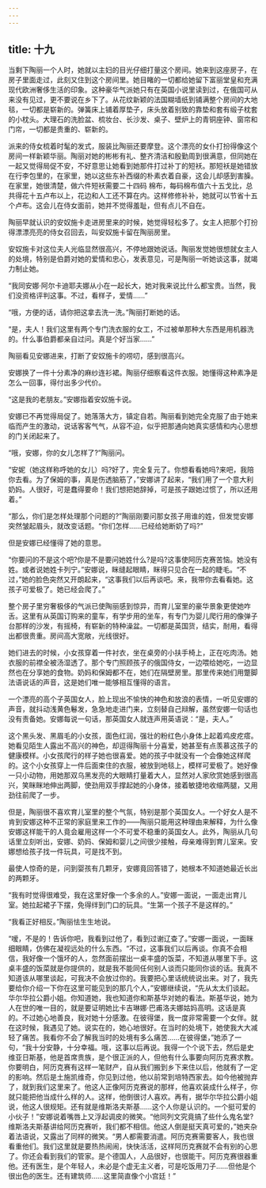 ```yaml
---
---
---
```

title: 十九
---




当剩下陶丽一个人时，她就以主妇的目光仔细打量这个房间。她来到这座房子，在房子里面走过，此刻又住到这个房间里。她目睹的一切都给她留下富丽堂皇和充满现代欧洲奢侈生活的印象。这种豪华气派她只有在英国小说里读到过，在俄国可从来没有见过，更不要说在乡下了。从花纹新颖的法国糊墙纸到铺满整个房间的大地毯，一切都是崭新的。弹簧床上铺着厚垫子，床头放着别致的靠垫和套有缎子枕套的小枕头。大理石的洗脸盆、梳妆台、长沙发、桌子、壁炉上的青铜座钟、窗帘和门帘，一切都是贵重的、崭新的。

派来的侍女梳着时髦的发式，服装比陶丽还要摩登。这个漂亮的女仆打扮得像这个房间一样新颖华丽。陶丽对她的彬彬有礼、整齐清洁和殷勤周到很满意，但同她在一起又觉得局促不安，不好意思让她看到她那件打过补丁的短袄。那短袄是她错放在行李包里的，在家里，她以这些东补西缀的朴素衣着自豪，这会儿却感到害臊。在家里，她很清楚，做六件短袄需要二十四码 棉布，每码棉布值六十五戈比，总共得花十五卢布以上，花边和人工还不算在内。这样修修补补，她就可以节省十五个卢布。这会儿在侍女面前，她并不觉得羞耻，但有点儿不自在。

陶丽早就认识的安奴施卡走进房里来的时候，她觉得轻松多了。女主人把那个打扮得漂漂亮亮的侍女召回去，叫安奴施卡留在陶丽房里。

安奴施卡对这位夫人光临显然很高兴，不停地跟她说话。陶丽发觉她很想就女主人的处境，特别是伯爵对她的爱情和忠心，发表意见，可是陶丽一听她谈这事，就竭力制止她。

“我同安娜·阿尔卡迪耶夫娜从小在一起长大，她对我来说比什么都宝贵。当然，我们没资格评判这事。不过，看样子，爱情……”

“哦，方便的话，请你把这拿去洗一洗。”陶丽打断她的话。

“是，夫人！我们这里有两个专门洗衣服的女工，不过被单那种大东西是用机器洗的。什么事伯爵都亲自过问。真是个好当家……”

陶丽看见安娜进来，打断了安奴施卡的唠叨，感到很高兴。

安娜换了一件十分素净的麻纱连衫裙。陶丽仔细察看这件衣服。她懂得这种素净是怎么一回事，得付出多少代价。

“这是我的老朋友。”安娜指着安奴施卡说。

安娜已不再觉得局促了。她落落大方，镇定自若。陶丽看到她完全克服了由于她来临而产生的激动，说话客客气气，从容不迫，似乎把那通向她真实感情和内心思想的门关闭起来了。

“哦，安娜，你的女儿怎样了?”陶丽问。

“安妮（她这样称呼她的女儿）吗?好了，完全复元了。你想看看她吗?来吧，我陪你去看。为了保姆的事，真是伤透脑筋了，”安娜讲了起来，“我们用了一个意大利奶妈。人很好，可是蠢得要命！我们想把她辞掉，可是孩子跟她过惯了，所以还用着。”

“那么，你们是怎样处理那个问题的?”陶丽刚要问那女孩子用谁的姓，但发觉安娜突然皱起眉头，就改变话题。“你们怎样……已经给她断奶了吗?”

但是安娜已经懂得了她的意思。

“你要问的不是这个吧?你是不是要问她姓什么?是吗?这事使阿历克赛苦恼。她没有姓。或者说她姓卡列宁。”安娜说，眯缝起眼睛，眯得只见合在一起的睫毛。“不过，”她的脸色突然又开朗起来，“这事我们以后再谈吧。来，我带你去看看她。这孩子可爱极了。她已经会爬了。”

整个房子里穷奢极侈的气派已使陶丽感到惊异，而育儿室里的豪华景象更使她咋舌。这里有从英国订购来的童车，有学步用的坐车，有专门为婴儿爬行用的像弹子台那样的沙发，有摇椅，有崭新的特种澡盆。一切都是英国货，结实，耐用，看得出都很贵重。房间高大宽敞，光线很好。

她们进去的时候，小女孩穿着一件衬衣，坐在桌旁的小扶手椅上，正在吃肉汤。她衣服的前襟全被汤湿透了。那个专门照顾孩子的俄国侍女，一边喂给她吃，一边显然也在分享她的食物。奶妈和保姆都不在，她们在隔壁房里。那里传来她们用蹩脚法语说话的声音，这是她们唯一能够相互懂得的语言。

一个漂亮的高个子英国女人，脸上现出不愉快的神色和放浪的表情，一听见安娜的声音，就抖动浅黄色鬈发，急急地走进门来，立刻替自己辩解，虽然安娜一句话也没有责备她。安娜每说一句话，那英国女人就连声用英语说：“是，夫人。”

这个黑头发、黑眉毛的小女孩，面色红润，强壮的粉红色小身体上起着鸡皮疙瘩。她看见陌生人露出不高兴的神色，却逗得陶丽十分喜爱，她甚至有点羡慕这孩子的健康模样。小女孩爬行的样子她也很喜爱。她的孩子中就没有一个会像她这样爬的。这个小女孩穿上一件后面束住的衣服，被放到地毯上，模样可爱极了。她好像一只小动物，用她那双乌黑发亮的大眼睛打量着大人，显然对人家欣赏她感到很高兴，笑眯眯地伸出两脚，使劲用双手撑起她的小身体，接着敏捷地收缩两腿，又用劲往前爬了一步。

但是，陶丽很不喜欢育儿室里的整个气氛，特别是那个英国女人。一个好女人是不肯到安娜这种不正常的家庭里来工作的——陶丽只能用这种理由来解释，为什么像安娜这样能干的人竟会雇用这样一个不可爱不稳重的英国女人。此外，陶丽从几句话里立刻听出，安娜、奶妈、保姆和婴儿之间很少接触，母亲难得到育儿室来。安娜想给孩子找一件玩具，可是找不到。

最使人惊奇的是，问到婴孩有几颗牙，安娜竟回答错了，她根本不知道她最近长出的两颗牙。

“我有时觉得很难受，我在这里好像一个多余的人。”安娜一面说，一面走出育儿室。她拉起裙子下摆，免得绊到门口的玩具。“生第一个孩子不是这样的。”

“我看正好相反。”陶丽怯生生地说。

“嗳，不是的！告诉你吧，我看到过他了，看到过谢辽查了。”安娜一面说，一面眯细眼睛，仿佛在凝视远处的什么东西。“不过，这事我们以后再谈。你真不会相信，我好像一个饿坏的人，忽然面前摆出一桌丰盛的饭菜，不知道从哪里下手。这桌丰盛的饭菜就是你提供的，就是我不能同任何别人谈而只能同你谈的话。我真不知道该从哪里谈起，可我决不会放过你的。我要把心里话统统说出来。对了，我先要给你介绍一下你在这里可能见到的那几个人，”安娜继续说，“先从太太们谈起。华尔华拉公爵小姐。你知道她，我也知道你和斯基华对她的看法。斯基华说，她为人在世的唯一目的，就是要证明她比卡吉琳娜·巴甫洛夫娜姑妈高明。这话是真的。不过她心地善良，我对她十分感激。在彼得堡，我一度非常需要一个女伴。就在这时候，我遇见了她。说实在的，她心地很好。在当时的处境下，她使我大大减轻了痛苦。我看你不会了解我当时的处境有多么痛苦……在彼得堡，”她添了一句，“我十分安静，十分幸福。哦，这事以后再说。我得一个个说下去，然后是史维亚日斯基，他是首席贵族，是个很正派的人，但他有什么事要向阿历克赛求教。你要明白，阿历克赛有这样一笔财产，自从我们搬到乡下来住以后，他就有了一定的影响。然后是土施凯维奇，你见到过他，他以前常到培特西家去。如今他被抛弃了，就到我们这里来了。他这人正像阿历克赛说的那样，他喜欢装成什么样子，你就只能把他当成什么样的人。这样，他倒很讨人喜欢。再有，据华尔华拉公爵小姐说，他这人很规矩。还有就是维斯洛夫斯基……这个人你是认识的。一个挺可爱的小伙子！”安娜说着嘴唇上又浮起调皮的微笑。“他同列文究竟搞了些什么鬼名堂?维斯洛夫斯基讲给阿历克赛听，我们都不相信。他这人倒是挺天真可爱的，”她夹杂着法语说，又露出了同样的微笑。“男人都需要消遣。阿历克赛需要客人，我也很看重他们。我们这里就是要热热闹闹，快快活活，这样阿历克赛就不会有别的心思了。你还会看到我们的管家。是个德国人，人品很好，也很能干。阿历克赛很器重他。还有医生，是个年轻人，未必是个虚无主义者，可是吃饭用刀子……但他是个很出色的医生。还有建筑师……这里简直像个小宫廷！”